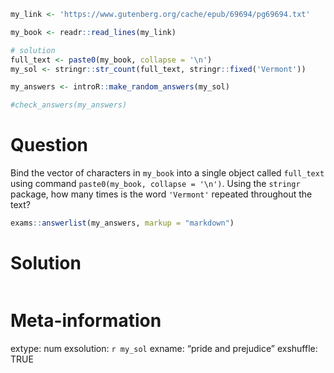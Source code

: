 ```r
my_link <- 'https://www.gutenberg.org/cache/epub/69694/pg69694.txt'

my_book <- readr::read_lines(my_link)

# solution
full_text <- paste0(my_book, collapse = '\n')
my_sol <- stringr::str_count(full_text, stringr::fixed('Vermont'))
```

```r
my_answers <- introR::make_random_answers(my_sol)

#check_answers(my_answers)
```


Question
========

Bind the vector of characters in `my_book` into a single object  called `full_text` using command `paste0(my_book, collapse = '\n')`. Using the `stringr` package, how many times is the word `'Vermont'` repeated throughout the text?

```r
exams::answerlist(my_answers, markup = "markdown")
```

Solution
================


```r
```


Meta-information
================
extype: num
exsolution: `r my_sol`
exname: "pride and prejudice"
exshuffle: TRUE

